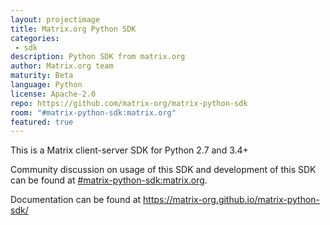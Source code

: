 ```yaml
---
layout: projectimage
title: Matrix.org Python SDK
categories: 
 - sdk
description: Python SDK from matrix.org
author: Matrix.org team
maturity: Beta
language: Python
license: Apache-2.0
repo: https://github.com/matrix-org/matrix-python-sdk
room: "#matrix-python-sdk:matrix.org"
featured: true
---
```


This is a Matrix client-server SDK for Python 2.7 and 3.4+

Community discussion on usage of this SDK and development of this SDK
can be found at
[\#matrix-python-sdk:matrix.org](https://matrix.to/#/%23matrix-python-sdk:matrix.org).

Documentation can be found at
<https://matrix-org.github.io/matrix-python-sdk/>
